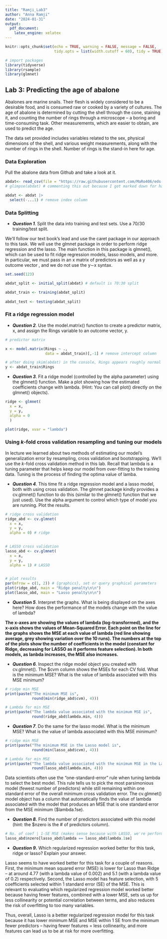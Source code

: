 ```yaml
---
title: "Ramji_Lab3"
author: "Anna Ramji"
date: "2024-01-31"
output: 
  pdf_document:
    latex_engine: xelatex
---
```


```r
knitr::opts_chunk$set(echo = TRUE, warning = FALSE, message = FALSE,
                      tidy.opts = list(width.cutoff = 60), tidy = TRUE)

# import packages 
library(tidyverse)
library(rsample)
library(glmnet)
```

## Lab 3: Predicting the age of abalone

Abalones are marine snails. Their flesh is widely considered to be a desirable food, and is consumed raw or cooked by a variety of cultures. The age of abalone is determined by cutting the shell through the cone, staining it, and counting the number of rings through a microscope -- a boring and time-consuming task. Other measurements, which are easier to obtain, are used to predict the age.

The data set provided includes variables related to the sex, physical dimensions of the shell, and various weight measurements, along with the number of rings in the shell. Number of rings is the stand-in here for age.

### Data Exploration

Pull the abalone data from Github and take a look at it.

```r
abdat<- read_csv(file = "https://raw.githubusercontent.com/MaRo406/eds-232-machine-learning/main/data/abalone-data.csv")
# glimpse(abdat) # commenting this out because I got marked down for having too many outputs in the last lab!

abdat <- abdat |> 
  select(-...1) # remove index column
```

### Data Splitting

-   ***Question 1***. Split the data into training and test sets. Use a 70/30 training/test split.

We'll follow our text book's lead and use the caret package in our approach to this task. We will use the glmnet package in order to perform ridge regression and the lasso. The main function in this package is glmnet(), which can be used to fit ridge regression models, lasso models, and more. In particular, we must pass in an x matrix of predictors as well as a y outcome vector , and we do not use the y∼x syntax.

```r
set.seed(123)

abdat_split <- initial_split(abdat) # default is 70:30 split

abdat_train <- training(abdat_split)
  
abdat_test <- testing(abdat_split)


```

### Fit a ridge regression model

-   ***Question 2***. Use the model.matrix() function to create a predictor matrix, x, and assign the Rings variable to an outcome vector, y.

```r
# predictor matrix

x <- model.matrix(Rings ~ .,
                  data = abdat_train)[,-1] # remove intercept column

# after doing skim(abdat) in the console, Rings appears roughly normal
y <- abdat_train$Rings

```

-   ***Question 3***. Fit a ridge model (controlled by the alpha parameter) using the glmnet() function. Make a plot showing how the estimated coefficients change with lambda. (Hint: You can call plot() directly on the glmnet() objects).

```r
ridge <- glmnet(
  x = x,
  y = y,
  alpha = 0
  )

plot(ridge, xvar = "lambda")
```

### Using *k*-fold cross validation resampling and tuning our models

In lecture we learned about two methods of estimating our model's generalization error by resampling, cross validation and bootstrapping. We'll use the *k*-fold cross validation method in this lab. Recall that lambda is a tuning parameter that helps keep our model from over-fitting to the training data. Tuning is the process of finding the optima value of lamba.

-   ***Question 4***. This time fit a ridge regression model and a lasso model, both with using cross validation. The glmnet package kindly provides a cv.glmnet() function to do this (similar to the glmnet() function that we just used). Use the alpha argument to control which type of model you are running. Plot the results.

```r
# ridge cross validation
ridge_abd <- cv.glmnet(
  x = x,
  y = y,
  alpha = 0) # ridge
  

# LASSO cross validation
lasso_abd <- cv.glmnet(
  x = x,
  y = y,
  alpha = 1) # LASSO 
  

# plot results
par(mfrow = c(1, 2)) # {graphics}, set or query graphical parameters
plot(ridge_abd, main = "Ridge penalty\n\n")
plot(lasso_abd, main = "Lasso penalty\n\n")

```

-   ***Question 5***. Interpret the graphs. What is being displayed on the axes here? How does the performance of the models change with the value of lambda?

**The x-axes are showing the values of lambda (log-transformed), and the x-axis shows the values of Mean-Squared Error. Each point on the line for the graphs shows the MSE at each value of lambda (red line showing average, grey showing variation over the 10 runs). The numbers at the top of the plots show the number of coefficients in the model (constant for Ridge, decreasing for LASSO as it performs feature selection). In both models, as lanbda increases, the MSE also increases.**

-   ***Question 6***. Inspect the ridge model object you created with cv.glmnet(). The \$cvm column shows the MSEs for each CV fold. What is the minimum MSE? What is the value of lambda associated with this MSE minimum?

```r
# ridge min MSE
print(paste("The minimum MSE is",
            round(min(ridge_abd$cvm), 4)))

# Lambda for min MSE
print(paste("The lambda value associated with the minimum MSE is",
            round(ridge_abd$lambda.min, 4)))

```

-   ***Question 7***. Do the same for the lasso model. What is the minimum MSE? What is the value of lambda associated with this MSE minimum?

```r
# ridge min MSE
print(paste("The minimum MSE in the Lasso model is",
            round(min(lasso_abd$cvm), 4)))

# Lambda for min MSE
print(paste("The lambda value associated with the minimum MSE in the Lasso model is",
            round(lasso_abd$lambda.min, 4)))

```

Data scientists often use the "one-standard-error" rule when tuning lambda to select the best model. This rule tells us to pick the most parsimonious model (fewest number of predictors) while still remaining within one standard error of the overall minimum cross validation error. The cv.glmnet() model object has a column that automatically finds the value of lambda associated with the model that produces an MSE that is one standard error from the MSE minimum (\$lambda.1se).

-   ***Question 8.*** Find the number of predictors associated with this model (hint: the \$nzero is the \# of predictors column).

```r
# No. of coef | 1-SE MSE (makes sense because with LASSO, we're performing feature selection)
lasso_abd$nzero[lasso_abd$lambda == lasso_abd$lambda.1se]

```

-   ***Question 9*****.** Which regularized regression worked better for this task, ridge or lasso? Explain your answer.

Lasso seems to have worked better for this task for a couple of reasons. First, the minimum mean squared error (MSE) is lower for Lasso than Ridge -- at around 4.77 (with a lambda value of 0.002) and 5.1 (with a lambda value of 0.2) respectively. Second, the Lasso model has feature selection, with 5 coefficients selected within 1 standard error (SE) of the MSE. This is relevant to evaluating which regularized regression model worked better because having fewer features, combined with a lower MSE, sets us up for less collinearity or potential correlation between terms, and also reduces the risk of overfitting to too many variables.

Thus, overall, Lasso is a better regularized regression model for this task because it has lower minimum MSE and MSE within 1 SE from the minimum fewer predictors -- having fewer features = less collinearity, and more features can lead us to be at risk for more overfitting.
